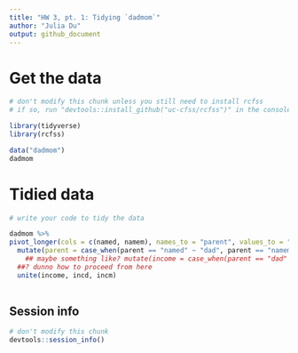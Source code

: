 ```yaml
---
title: "HW 3, pt. 1: Tidying `dadmom`"
author: "Julia Du"
output: github_document
---
```


# Get the data

```r
# don't modify this chunk unless you still need to install rcfss
# if so, run "devtools::install_github("uc-cfss/rcfss")" in the console first

library(tidyverse)
library(rcfss)

data("dadmom")
dadmom
```

# Tidied data

```r
# write your code to tidy the data 

dadmom %>%
pivot_longer(cols = c(named, namem), names_to = "parent", values_to = "name") %>%
  mutate(parent = case_when(parent == "named" ~ "dad", parent == "namem" ~ "mom")) %>%
    ## maybe something like? mutate(income = case_when(parent == "dad" ~ contains()...
  ##? dunno how to proceed from here
  unite(income, incd, incm)
  
```

## Session info

```r
# don't modify this chunk
devtools::session_info()
```


